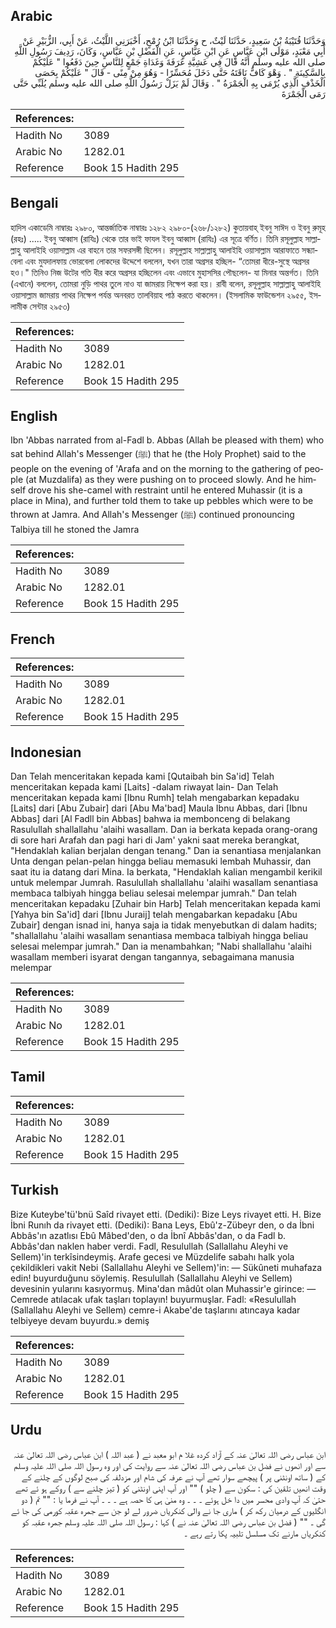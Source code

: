 ## Arabic


<div dir="rtl" lang="ar" style={{fontSize:'larger',backgroundColor:'#f8f9fa',padding:20}}>
وَحَدَّثَنَا قُتَيْبَةُ بْنُ سَعِيدٍ، حَدَّثَنَا لَيْثٌ، ح وَحَدَّثَنَا ابْنُ رُمْحٍ، أَخْبَرَنِي اللَّيْثُ، عَنْ أَبِي، الزُّبَيْرِ عَنْ أَبِي مَعْبَدٍ، مَوْلَى ابْنِ عَبَّاسٍ عَنِ ابْنِ عَبَّاسٍ، عَنِ الْفَضْلِ بْنِ عَبَّاسٍ، وَكَانَ، رَدِيفَ رَسُولِ اللَّهِ صلى الله عليه وسلم أَنَّهُ قَالَ فِي عَشِيَّةِ عَرَفَةَ وَغَدَاةِ جَمْعٍ لِلنَّاسِ حِينَ دَفَعُوا ‏"‏ عَلَيْكُمْ بِالسَّكِينَةِ ‏"‏ ‏.‏ وَهْوَ كَافٌّ نَاقَتَهُ حَتَّى دَخَلَ مُحَسِّرًا - وَهُوَ مِنْ مِنًى - قَالَ ‏"‏ عَلَيْكُمْ بِحَصَى الْخَذْفِ الَّذِي يُرْمَى بِهِ الْجَمْرَةُ ‏"‏ ‏.‏ وَقَالَ لَمْ يَزَلْ رَسُولُ اللَّهِ صلى الله عليه وسلم يُلَبِّي حَتَّى رَمَى الْجَمْرَةَ
</div>
<div style={{backgroundColor:'#f8f9fa',padding:20, marginBottom: 10}}><table> <thead> <tr> <th>References:</th> <th></th> </tr> </thead> <tbody><tr><td>Hadith No</td><td>3089</td></tr><tr><td>Arabic No</td><td>1282.01</td></tr><tr><td>Reference</td><td>Book 15 Hadith 295</td></tr></tbody></table></div>

## Bengali


<div dir="ltr" lang="bn" style={{fontSize:'larger',backgroundColor:'#f8f9fa',padding:20}}>
হাদিস একাডেমি নাম্বারঃ ২৯৮০, আন্তর্জাতিক নাম্বারঃ ১২৮২ ২৯৮০-(২৬৮/১২৮২) কুতায়বাহ্ ইবনু সাঈদ ও ইবনু রুমূহ (রহঃ) ..... ইবনু আব্বাস (রাযিঃ) থেকে তার ভাই ফাযল ইবনু আব্বাস (রাযিঃ) এর সূত্রে বর্ণিত। তিনি রসূলুল্লাহ সাল্লাল্লাহু আলাইহি ওয়াসাল্লাম এর বাহনে তার সফরসঙ্গী ছিলেন। রসূলুল্লাহ সাল্লাল্লাহু আলাইহি ওয়াসাল্লাম আরাফাতে সন্ধ্যাবেলা এবং মুযদালফায় ভোরবেলা লোকদের উদ্দেশে বললেন, যখন তারা অগ্রসর হচ্ছিল- “তোমরা ধীরে-সুস্থে অগ্রসর হও।" তিনিও নিজ উটের গতি ধীর করে অগ্রসর হচ্ছিলেন এবং এভাবে মুহাসসির পৌছলেন- যা মিনার অন্তর্গত। তিনি (এখানে) বললেন, তোমরা নুড়ি পাথর তুলে নাও যা জামরায় নিক্ষেপ করা হয়। রাবী বলেন, রসূলুল্লাহ সাল্লাল্লাহু আলাইহি ওয়াসাল্লাম জামরায় পাথর নিক্ষেপ পর্যন্ত অনবরত তালবিয়াহ পাঠ করতে থাকলেন। (ইসলামিক ফাউন্ডেশন ২৯৫৫, ইসলামীক সেন্টার ২৯৫৩)
</div>
<div style={{backgroundColor:'#f8f9fa',padding:20, marginBottom: 10}}><table> <thead> <tr> <th>References:</th> <th></th> </tr> </thead> <tbody><tr><td>Hadith No</td><td>3089</td></tr><tr><td>Arabic No</td><td>1282.01</td></tr><tr><td>Reference</td><td>Book 15 Hadith 295</td></tr></tbody></table></div>

## English


<div dir="ltr" lang="en" style={{fontSize:'larger',backgroundColor:'#f8f9fa',padding:20}}>
Ibn 'Abbas narrated from al-Fadl b. Abbas (Allah be pleased with them) who sat behind Allah's Messenger (ﷺ) that he (the Holy Prophet) said to the people on the evening of 'Arafa and on the morning to the gathering of people (at Muzdalifa) as they were pushing on to proceed slowly. And he himself drove his she-camel with restraint until he entered Muhassir (it is a place in Mina), and further told them to take up pebbles which were to be thrown at Jamra. And Allah's Messenger (ﷺ) continued pronouncing Talbiya till he stoned the Jamra
</div>
<div style={{backgroundColor:'#f8f9fa',padding:20, marginBottom: 10}}><table> <thead> <tr> <th>References:</th> <th></th> </tr> </thead> <tbody><tr><td>Hadith No</td><td>3089</td></tr><tr><td>Arabic No</td><td>1282.01</td></tr><tr><td>Reference</td><td>Book 15 Hadith 295</td></tr></tbody></table></div>

## French


<div dir="ltr" lang="fr" style={{fontSize:'larger',backgroundColor:'#f8f9fa',padding:20}}>

</div>
<div style={{backgroundColor:'#f8f9fa',padding:20, marginBottom: 10}}><table> <thead> <tr> <th>References:</th> <th></th> </tr> </thead> <tbody><tr><td>Hadith No</td><td>3089</td></tr><tr><td>Arabic No</td><td>1282.01</td></tr><tr><td>Reference</td><td>Book 15 Hadith 295</td></tr></tbody></table></div>

## Indonesian


<div dir="ltr" lang="id" style={{fontSize:'larger',backgroundColor:'#f8f9fa',padding:20}}>
Dan Telah menceritakan kepada kami [Qutaibah bin Sa'id] Telah menceritakan kepada kami [Laits] -dalam riwayat lain- Dan Telah menceritakan kepada kami [Ibnu Rumh] telah mengabarkan kepadaku [Laits] dari [Abu Zubair] dari [Abu Ma'bad] Maula Ibnu Abbas, dari [Ibnu Abbas] dari [Al Fadll bin Abbas] bahwa ia membonceng di belakang Rasulullah shallallahu 'alaihi wasallam. Dan ia berkata kepada orang-orang di sore hari Arafah dan pagi hari di Jam' yakni saat mereka berangkat, "Hendaklah kalian berjalan dengan tenang." Dan ia senantiasa menjalankan Unta dengan pelan-pelan hingga beliau memasuki lembah Muhassir, dan saat itu ia datang dari Mina. Ia berkata, "Hendaklah kalian mengambil kerikil untuk melempar Jumrah. Rasulullah shallallahu 'alaihi wasallam senantiasa membaca talbiyah hingga beliau selesai melempar jumrah." Dan telah menceritakan kepadaku [Zuhair bin Harb] Telah menceritakan kepada kami [Yahya bin Sa'id] dari [Ibnu Juraij] telah mengabarkan kepadaku [Abu Zubair] dengan isnad ini, hanya saja ia tidak menyebutkan di dalam hadits; "shallallahu 'alaihi wasallam senantiasa membaca talbiyah hingga beliau selesai melempar jumrah." Dan ia menambahkan; "Nabi shallallahu 'alaihi wasallam memberi isyarat dengan tangannya, sebagaimana manusia melempar
</div>
<div style={{backgroundColor:'#f8f9fa',padding:20, marginBottom: 10}}><table> <thead> <tr> <th>References:</th> <th></th> </tr> </thead> <tbody><tr><td>Hadith No</td><td>3089</td></tr><tr><td>Arabic No</td><td>1282.01</td></tr><tr><td>Reference</td><td>Book 15 Hadith 295</td></tr></tbody></table></div>

## Tamil


<div dir="ltr" lang="ta" style={{fontSize:'larger',backgroundColor:'#f8f9fa',padding:20}}>

</div>
<div style={{backgroundColor:'#f8f9fa',padding:20, marginBottom: 10}}><table> <thead> <tr> <th>References:</th> <th></th> </tr> </thead> <tbody><tr><td>Hadith No</td><td>3089</td></tr><tr><td>Arabic No</td><td>1282.01</td></tr><tr><td>Reference</td><td>Book 15 Hadith 295</td></tr></tbody></table></div>

## Turkish


<div dir="ltr" lang="tr" style={{fontSize:'larger',backgroundColor:'#f8f9fa',padding:20}}>
Bize Kuteybe'tü'bnü Saîd rivayet etti. (Dediki): Bize Leys rivayet etti. H. Bize İbni Runıh da rivayet etti. (Dediki): Bana Leys, Ebû'z-Zübeyr den, o da İbni Abbâs'ın azatlısı Ebû Mâbed'den, o da İbnî Abbâs'dan, o da Fadl b. Abbâs'dan naklen haber verdi. Fadl, Resulullah (Sallallahu Aleyhi ve Sellem)'in terkîsindeymiş. Arafe gecesi ve Müzdelife sabahı halk yola çekildikleri vakit Nebi (Sallallahu Aleyhi ve Sellem)'in: — Sükûneti muhafaza edin! buyurduğunu söylemiş. Resulullah (Sallallahu Aleyhi ve Sellem) devesinin yularını kasıyormuş. Mina'dan mâdût olan Muhassir'e girince: — Cemrede atılacak ufak taşları toplayın! buyurmuşlar. Fadl: «Resulullah (Sallallahu Aleyhi ve Sellem) cemre-i Akabe'de taşlarını atıncaya kadar telbiyeye devam buyurdu.» demiş
</div>
<div style={{backgroundColor:'#f8f9fa',padding:20, marginBottom: 10}}><table> <thead> <tr> <th>References:</th> <th></th> </tr> </thead> <tbody><tr><td>Hadith No</td><td>3089</td></tr><tr><td>Arabic No</td><td>1282.01</td></tr><tr><td>Reference</td><td>Book 15 Hadith 295</td></tr></tbody></table></div>

## Urdu


<div dir="rtl" lang="ur" style={{fontSize:'larger',backgroundColor:'#f8f9fa',padding:20}}>
ابن عباس رضی اللہ تعالیٰ عنہ کے آزاد کردہ غلا م ابو معبد نے ( عبد اللہ ) ابن عباس رضی اللہ تعالیٰ عنہ سے اور انھوں نے فضل بن عباس رضی اللہ تعالیٰ عنہ سے روایت کی اور وہ رسول اللہ صلی اللہ علیہ وسلم کے ( ساتھ اونٹنی پر ) پیچھے سوار تھے آپ نے عرفہ کی شام اور مزدلفہ کی صبح لوگوں کے چلنے کے وقت انھیں تلقین کی : سکون سے ( چلو ) "" اور آپ اپنی اونٹنی کو ( تیز چلنے سے ) روکے ہو ئے تھے حتیٰ کہ آپ وادی محسر میں دا خل ہوئے ۔ ۔ ۔ وہ منیٰ ہی کا حصہ ہے ۔ ۔ ۔ آپ نے فرما یا : "" تم ( دو انگلیوں کے درمیان رکھ کر ) ماری جا نے والی کنکریاں ضرور لے لو جن سے جمرہ عقبہ کورمی کی جا ئے گی ۔ "" ( فضل بن عباس رضی اللہ تعالیٰ عنہ نے ) کہا : رسول اللہ صلی اللہ علیہ وسلم جمرہ عقبہ کو کنکریاں مارنے تک مسلسل تلبیہ پکا رتے رہے ۔
</div>
<div style={{backgroundColor:'#f8f9fa',padding:20, marginBottom: 10}}><table> <thead> <tr> <th>References:</th> <th></th> </tr> </thead> <tbody><tr><td>Hadith No</td><td>3089</td></tr><tr><td>Arabic No</td><td>1282.01</td></tr><tr><td>Reference</td><td>Book 15 Hadith 295</td></tr></tbody></table></div>